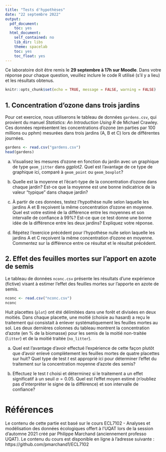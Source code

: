 ```yaml
---
title: "Tests d'hypothèses"
date: "22 septembre 2022"
output:
  pdf_document:
    toc: yes
  html_document:
    self_contained: no
    lib_dir: libs
    theme: spacelab
    toc: yes
    toc_float: yes
---
```


Ce laboratoire doit être remis le **29 septembre à 17h sur Moodle**. Dans votre réponse pour chaque question, veuillez inclure le code R utilisé (s'il y a lieu) et les résultats obtenus.

```r
knitr::opts_chunk$set(echo = TRUE, message = FALSE, warning = FALSE)
```

## 1. Concentration d'ozone dans trois jardins

Pour cet exercice, nous utiliserons le tableau de données `gardens.csv`, qui provient du manuel *Statistics: An Introduction Using R* de Michael Crawley. Ces données représentent les concentrations d'ozone (en parties par 100 millions ou pphm) mesurées dans trois jardins (A, B et C) lors de différentes journées.

```r
gardens <- read.csv("gardens.csv")
head(gardens)
```

a) Visualisez les mesures d'ozone en fonction du jardin avec un graphique de type `geom_jitter` dans *ggplot2*. Quel est l'avantage de ce type de graphique ici, comparé à `geom_point` ou `geom_boxplot`?

b) Quelle est la moyenne et l'écart-type de la concentration d'ozone dans chaque jardin? Est-ce que la moyenne est une bonne indicatrice de la valeur "typique" dans chaque jardin?

c) À partir de ces données, testez l'hypothèse nulle selon laquelle les jardins A et B reçoivent la même concentration d'ozone en moyenne. Quel est votre estimé de la différence entre les moyennes et son intervalle de confiance à 99%? Est-ce que ce test donne une bonne idée de la différence entre les deux jardins? Expliquez votre réponse.

d) Répétez l'exercice précédent pour l'hypothèse nulle selon laquelle les jardins A et C reçoivent la même concentration d'ozone en moyenne. Commentez sur la différence entre ce résultat et le résultat précédent.


## 2. Effet des feuilles mortes sur l'apport en azote de semis

Le tableau de données `nconc.csv` présente les résultats d'une expérience (fictive) visant à estimer l'effet des feuilles mortes sur l'apporte en azote de semis.  

```r
nconc <- read.csv("nconc.csv")
nconc
```

Huit placettes (`plot`) ont été délimitées dans une forêt et divisées en deux moitiés. Dans chaque placette, une moitié (choisie au hasard) a reçu le traitement qui consistait à enlever systématiquement les feuilles mortes au sol. Les deux dernières colonnes du tableau montrent la concentration d'azote (en % de la biomasse) pour les semis de la moitié non-traitée (`litter`) et de la moitié traitée (`no_litter`). 

a) Quel est l'avantage d'avoir effectué l'expérience de cette façon plutôt que d'avoir enlevé complètement les feuilles mortes de quatre placettes sur huit? Quel type de test $t$ est approprié ici pour déterminer l'effet du traitement sur la concentration moyenne d'azote des semis?

b) Effectuez le test $t$ choisi et déterminez si le traitement a un effet significatif à un seuil $\alpha = 0.05$. Quel est l'effet moyen estimé (n'oubliez pas d'interpréter le signe de la différence) et son intervalle de confiance?



# Références

Le contenu de cette partie est basé sur le cours ECL7102 - Analyses et modélisation des données écologiques offert à l'UQAT lors de la session d'automne 2021 créé par Philippe Marchand (anciennement professo UQAT). Le contenu du cours est disponible en ligne à l'adresse suivante : https://github.com/pmarchand1/ECL7102

